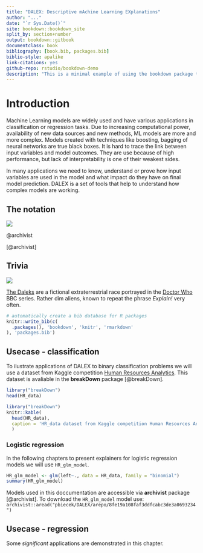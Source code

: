 ```yaml
--- 
title: "DALEX: Descriptive mAchine Learning EXplanations"
author: "..."
date: "`r Sys.Date()`"
site: bookdown::bookdown_site
split_by: section+number
output: bookdown::gitbook
documentclass: book
bibliography: [book.bib, packages.bib]
biblio-style: apalike
link-citations: yes
github-repo: rstudio/bookdown-demo
description: "This is a minimal example of using the bookdown package to write a book. The output format for this example is bookdown::gitbook."
--- 
```


# Introduction

Machine Learning models are widely used and have various applications in classification or regression tasks. Due to increasing computational power, availability of new data sources and new methods, ML models are more and more complex. Models created with techniques like boosting, bagging of neural networks are true black boxes. It is hard to trace the link between input variables and model outcomes. They are use because of high performance, but lack of interpretability is one of their weakest sides.

In many applications we need to know, understand or prove how input variables are used in the model and what impact do they have on final model prediction.
DALEX is a set of tools that help to understand how complex models are working.

## The notation

![](images/model01.jpg)

@archivist

[@archivist]

## Trivia

![](images/dalex01small.jpg)

[The Daleks](https://en.wikipedia.org/wiki/Dalek) are a fictional extraterrestrial race portrayed in the [Doctor Who](https://en.wikipedia.org/wiki/Doctor_Who) BBC series. Rather dim aliens, known to repeat the phrase *Explain!* very often.



```r
# automatically create a bib database for R packages
knitr::write_bib(c(
  .packages(), 'bookdown', 'knitr', 'rmarkdown'
), 'packages.bib')
```

## Usecase - classification

To ilustrate applications of DALEX to binary classification problems we will use a dataset from Kaggle competition [Human Resources Analytics]( https://www.kaggle.com/ludobenistant/hr-analytics/data). This dataset is avaliable in the **breakDown** package [@breakDown].

```r
library("breakDown")
head(HR_data)
```

```r
library("breakDown")
knitr::kable(
  head(HR_data),
  caption = 'HR_data dataset from Kaggle competition Human Resources Analytics'
  )
```

### Logistic regression

In the following chapters to present explainers for logistic regression models we will use `HR_glm_model`.

```r
HR_glm_model <- glm(left~., data = HR_data, family = "binomial")
summary(HR_glm_model)
```

Models used in this doccumentation are accessible via **archivist** package [@archivist]. To download the `HR_glm_model` model use: `archivist::aread("pbiecek/DALEX/arepo/8fe19a108faf3ddfcabc3de3a0693234")`

## Usecase - regression

Some _significant_ applications are demonstrated in this chapter.

